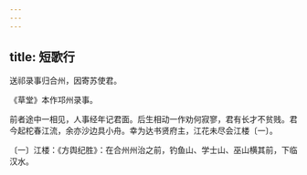 ```yaml
---
---
---
```

title: 短歌行
---



送祁录事归合州，因寄苏使君。


《草堂》本作邛州录事。

前者途中一相见，人事经年记君面。后生相动一作劝何寂寥，君有长才不贫贱。君今起柁春江流，余亦沙边具小舟。幸为达书贤府主，江花未尽会江楼〔一〕。

〔一〕江楼：《方舆纪胜》：在合州州治之前，钓鱼山、学士山、巫山横其前，下临汉水。